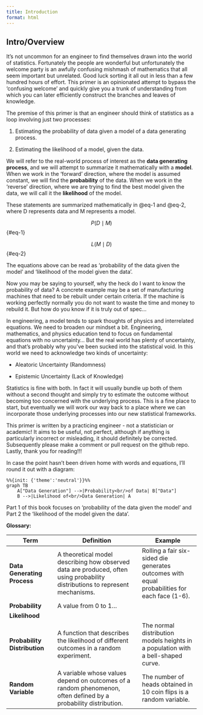 ```yaml
---
title: Introduction
format: html
---
```


## Intro/Overview

It's not uncommon for an engineer to find themselves drawn into the world of statistics. Fortunately the people are wonderful but unfortunately the welcome party is an awfully confusing mishmash of mathematics that all seem important but unrelated. Good luck sorting it all out in less than a few hundred hours of effort. This primer is an opinionated attempt to bypass the 'confusing welcome' and quickly give you a trunk of understanding from which you can later efficiently construct the branches and leaves of knowledge.

The premise of this primer is that an engineer should think of statistics as a loop involving just two processes:

1.  Estimating the probability of data given a model of a data generating process.

2.  Estimating the likelihood of a model, given the data.

We will refer to the real-world process of interest as the **data generating process**, and we will attempt to summarize it mathematically with a **model**. When we work in the 'forward' direction, where the model is assumed constant, we will find the **probability** of the data. When we work in the 'reverse' direction, where we are trying to find the best model given the data, we will call it the **likelihood** of the model.

These statements are summarized mathematically in @eq-1 and @eq-2, where D represents data and M represents a model.

$$
P(D \mid M)
$$ {#eq-1}

$$
L(M \mid D)
$$ {#eq-2}

The equations above can be read as 'probability of the data given the model' and 'likelihood of the model given the data'.

::: callout-note
Now you may be saying to yourself, why the heck do I want to know the probability of data? A concrete example may be a set of manufacturing machines that need to be rebuilt under certain criteria. If the machine is working perfectly normally you do not want to waste the time and money to rebuild it. But how do you know if it is truly out of spec...
:::



In engineering, a model tends to spark thoughts of physics and interrelated equations. We need to broaden our mindset a bit. Engineering, mathematics, and physics education tend to focus on fundamental equations with no uncertainty... But the real world has plenty of uncertainty, and that's probably why you've been sucked into the statistical void. In this world we need to acknowledge two kinds of uncertainty:

-   Aleatoric Uncertainty (Randomness)

-   Epistemic Uncertainty (Lack of Knowledge)

Statistics is fine with both. In fact it will usually bundle up both of them without a second thought and simply try to estimate the outcome without becoming too concerned with the underlying process. This is a fine place to start, but eventually we will work our way back to a place where we can incorporate those underlying processes into our new statistical frameworks.

::: callout-warning
This primer is written by a practicing engineer - not a statistician or academic! It aims to be useful, not perfect, although if anything is particularly incorrect or misleading, it should definitely be corrected. Subsequently please make a comment or pull request on the github repo. Lastly, thank you for reading!!!
:::

In case the point hasn't been driven home with words and equations, I'll round it out with a diagram:

```mermaid
%%{init: {'theme':'neutral'}}%%
graph TB
    A["Data Generation"] -->|Probability<br/>of Data| B["Data"]
    B -->|Likelihood of<br/>Data Generation| A
```

Part 1 of this book focuses on 'probability of the data given the model' and Part 2 the 'likelihood of the model given the data'.

**Glossary:**

| **Term** | **Definition** | **Example** |
|------------------|--------------------------------|----------------------|
| **Data Generating Process** | A theoretical model describing how observed data are produced, often using probability distributions to represent mechanisms. | Rolling a fair six-sided die generates outcomes with equal probabilities for each face (1-6). |
| **Probability** | A value from 0 to 1... |  |
| **Likelihood** |  |  |
| **Probability Distribution** | A function that describes the likelihood of different outcomes in a random experiment. | The normal distribution models heights in a population with a bell-shaped curve. |
| **Random Variable** | A variable whose values depend on outcomes of a random phenomenon, often defined by a probability distribution. | The number of heads obtained in 10 coin flips is a random variable. |